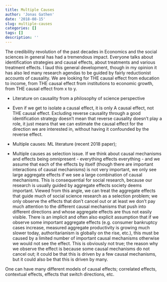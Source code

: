 ```yaml
---
title: Multiple Causes
author: 'Jonas Gathen'
date: '2018-08-15'
slug: multiple-causes
categories: []
tags: []
description: ''
---
```


The credibility revolution of the past decades in Economics and the social sciences in general has had a tremendous impact. Everyone talks about identification strategies and causal effects, about treatments and various treatment effects. I laud this general development, though in my opinion it has also led many research agendas to be guided by fairly reductionist accounts of causality. We are looking for THE causal effect from education to income, from THE causal effect from institutions to economic growth, from THE causal effect from x to y. 

- Literature on causality from a philosophy of science perspective
- Even if we get to isolate a causal effect, it is only A causal effect, not THE causal effect. Excluding reverse causality through a good identification strategy doesn't mean that reverse causality doesn't play a role, it just means that we can estimate the causal effect for the direction we are interested in, without having it confounded by the reverse effect. 

- Multiple causes: ML literature (recent 2018 paper);
- Multiple causes as selection issue. If we think about causal mechanisms and effects being omnipresent - everything effects everything - and we assume that each of the effects by itself (though there are important interactions of causal mechanisms) is not very important, we only see large aggregate effects if we see a large combination of causal mechanisms. This is consequential for social research, because our research is usually guided by aggregate effects society deems important. Viewed from this angle, we can treat the aggregate effects that guide much of social science research as a selection problem; we only observe the effects that don't cancel out or at least we don't pay much attention to the different causal mechanisms that push into different directions and whose aggregate effects are thus not easily visible.
There is an implicit and often also explicit assumption that if we observe some important aggregate effects (e.g. consumer bankruptcy cases increase, measured aggregate productivity is growing much slower today, authoritarianism is globally on the rise, etc.), this must be caused by a limited number of important causal mechanisms otherwise we would not see the effect. This is obviously not true; the reason why we observe the effect is because some causal mechanisms do not cancel out; it could be that this is driven by a few causal mechanisms, but it could also be that this is driven by many. 

One can have many different models of causal effects; correlated effects, contextual effects, effects that switch directions, etc. 




